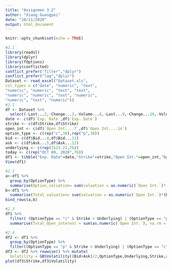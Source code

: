 ```yaml
---
title: "Assignmen 3.2"
author: "Xiang Guangpei"
date: "10/11/2020"
output: html_document
---
```


```r
knitr::opts_chunk$set(echo = TRUE)
```

```r
#2.1
library(readxl)
library(dplyr)
library(fOptions)
library(conflicted)
conflict_prefer("filter","dplyr")
conflict_prefer("lag","dplyr")
Dataset <- read_excel("Dataset.xls",
col_types = c("date", "numeric", "text",
"numeric", "numeric", "text", "text",
"numeric", "numeric", "text", "numeric",
"numeric", "text", "numeric"))
#2.1
df <- Dataset %>%
  select(-Last...2,-Change...3,-Volume...6,-Last...9,-Change...10,-Volume...13)
date <- c(df$`Exp. Date`,df$`Exp. Date`)
strike <- c(df$Strike,df$Strike)
open_int <- c(df$`Open Int....7`,df$`Open Int....14`)
option_type <- c(rep("c",38),rep("p",38))
bid <- c(df$Bid...4,df$Bid...11)      
ask <- c(df$Ask...5,df$Ask...12)
underlying <- c(rep(1515.22,76))
today <- c(rep("OCT 09, 2020",76))
df1 <- tibble("Exp. Date"=date,"Strike"=strike,"Open Int."=open_int,"OptionType"=option_type,"Bid"=bid,"Ask"=ask,"Underlying"=underlying,"Today"=today)
View(df1)
```

```r
#2.2
a<-df1 %>%
  group_by(OptionType) %>%
  summarise(Option_valuation= sum(valuation = as.numeric(`Open Int.`)*(Bid+Ask)/2,na.rm = TRUE)) 
b<-df1 %>%
  summarise(Total_valuation= sum(valuation = as.numeric(`Open Int.`)*(Bid+Ask)/2,na.rm = TRUE))
bind_rows(a,b)
```

```r
#2.3
df1 %>%
  filter( (OptionType == "c" & Strike < Underlying) | (OptionType == "p" & Strike > Underlying) ) %>%
  summarise(Total_Open_interest = sum(as.numeric(`Open Int.`), na.rm = TRUE))
```

```r
#2.4
df2 <- df1 %>%
  group_by(OptionType) %>%
  filter((OptionType == "p" & Strike < Underlying) | (OptionType == "c" & Strike > Underlying))
df3 <- df2 %>% rowwise() %>% mutate(
  Volatility = GBSVolatility((Bid+Ask)/2,OptionType,Underlying,Strike,as.numeric((as.Date("2020-12-18"      ) - as.Date("2020-10-09")))/365,r=0.03,b=0)) %>% ungroup()
plot(df3$Strike,df3$Volatility)

```



